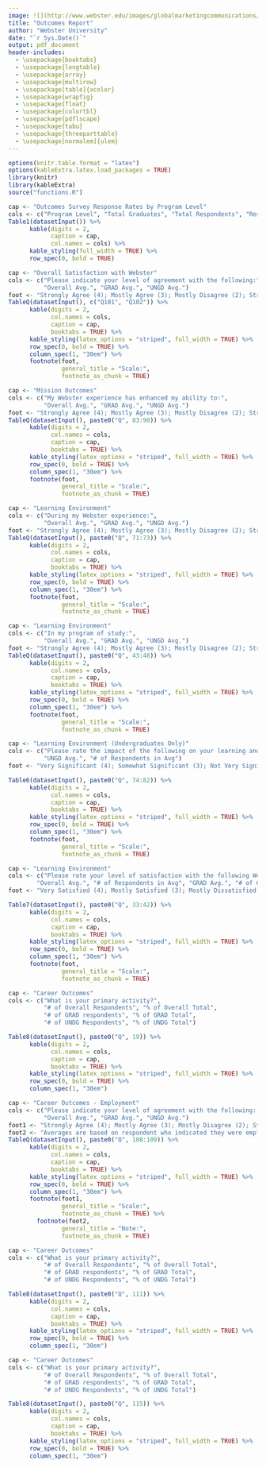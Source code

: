 ```yaml
---
image: ![](http://www.webster.edu/images/globalmarketingcommunications/logo-downloads/logo_color_pms_280_136.jpg)
title: "Outcomes Report"
author: "Webster University"
date: "`r Sys.Date()`"
output: pdf_document
header-includes:
  - \usepackage{booktabs}
  - \usepackage{longtable}
  - \usepackage{array}
  - \usepackage{multirow}
  - \usepackage[table]{xcolor}
  - \usepackage{wrapfig}
  - \usepackage{float}
  - \usepackage{colortbl}
  - \usepackage{pdflscape}
  - \usepackage{tabu}
  - \usepackage{threeparttable}
  - \usepackage[normalem]{ulem}
---
```

```r
options(knitr.table.format = "latex")
options(kableExtra.latex.load_packages = TRUE)
library(knitr)
library(kableExtra)
source("functions.R")
```

```r
cap <- "Outcomes Survey Response Rates by Program Level"
cols <- c("Program Level", "Total Graduates", "Total Respondents", "Response Rate")
Table1(datasetInput()) %>%
      kable(digits = 2,
            caption = cap,
            col.names = cols) %>%
      kable_styling(full_width = TRUE) %>%
      row_spec(0, bold = TRUE)
```

```r
cap <- "Overall Satisfaction with Webster"
cols <- c("Please indicate your level of agreement with the following:", 
          "Overall Avg.", "GRAD Avg.", "UNGD Avg.")
foot <- "Strongly Agree (4); Mostly Agree (3); Mostly Disagree (2); Strongly Disagree (1)"
TableQ(datasetInput(), c("Q101", "Q102")) %>%
      kable(digits = 2,
            col.names = cols,
            caption = cap,
            booktabs = TRUE) %>%
      kable_styling(latex_options = "striped", full_width = TRUE) %>%
      row_spec(0, bold = TRUE) %>%
      column_spec(1, "30em") %>% 
      footnote(foot,
               general_title = "Scale:",
               footnote_as_chunk = TRUE)
```

```r
cap <- "Mission Outcomes"
cols <- c("My Webster experience has enhanced my ability to:", 
          "Overall Avg.", "GRAD Avg.", "UNGD Avg.")
foot <- "Strongly Agree (4); Mostly Agree (3); Mostly Disagree (2); Strongly Disagree (1)"
TableQ(datasetInput(), paste0("Q", 83:90)) %>%
      kable(digits = 2,
            col.names = cols,
            caption = cap,
            booktabs = TRUE) %>%
      kable_styling(latex_options = "striped", full_width = TRUE) %>%
      row_spec(0, bold = TRUE) %>%
      column_spec(1, "30em") %>% 
      footnote(foot,
               general_title = "Scale:",
               footnote_as_chunk = TRUE)
```

```r
cap <- "Learning Environment"
cols <- c("During my Webster experience:", 
          "Overall Avg.", "GRAD Avg.", "UNGD Avg.")
foot <- "Strongly Agree (4); Mostly Agree (3); Mostly Disagree (2); Strongly Disagree (1)"
TableQ(datasetInput(), paste0("Q", 71:73)) %>%
      kable(digits = 2,
            col.names = cols,
            caption = cap,
            booktabs = TRUE) %>%
      kable_styling(latex_options = "striped", full_width = TRUE) %>%
      row_spec(0, bold = TRUE) %>%
      column_spec(1, "30em") %>% 
      footnote(foot,
               general_title = "Scale:",
               footnote_as_chunk = TRUE)
```

```r
cap <- "Learning Environment"
cols <- c("In my program of study:", 
          "Overall Avg.", "GRAD Avg.", "UNGD Avg.")
foot <- "Strongly Agree (4); Mostly Agree (3); Mostly Disagree (2); Strongly Disagree (1)"
TableQ(datasetInput(), paste0("Q", 43:48)) %>%
      kable(digits = 2,
            col.names = cols,
            caption = cap,
            booktabs = TRUE) %>%
      kable_styling(latex_options = "striped", full_width = TRUE) %>%
      row_spec(0, bold = TRUE) %>%
      column_spec(1, "30em") %>% 
      footnote(foot,
               general_title = "Scale:",
               footnote_as_chunk = TRUE)
```

```r
cap <- "Learning Environment (Undergraduates Only)"
cols <- c("Please rate the impact of the following on your learning and/or development", 
          "UNGD Avg.", "# of Respondents in Avg")
foot <- "Very Significant (4); Somewhat Significant (3); Not Very Significant (2); Not At All Significant (1)"

Table6(datasetInput(), paste0("Q", 74:82)) %>%
      kable(digits = 2,
            col.names = cols,
            caption = cap,
            booktabs = TRUE) %>%
      kable_styling(latex_options = "striped", full_width = TRUE) %>%
      row_spec(0, bold = TRUE) %>%
      column_spec(1, "30em") %>% 
      footnote(foot,
               general_title = "Scale:",
               footnote_as_chunk = TRUE)
```

```r
cap <- "Learning Environment"
cols <- c("Please rate your level of satisfaction with the following Webster University processes", 
        "Overall Avg.", "# of Respondents in Avg", "GRAD Avg.", "# of GRAD in Avg.", "UNGD Avg.", "# of UNDG in Avg.")
foot <- "Very Satisfied (4); Mostly Satisfied (3); Mostly Dissatisfied (2); Very Dissatisfied (1)"

Table7(datasetInput(), paste0("Q", 33:42)) %>%
      kable(digits = 2,
            col.names = cols,
            caption = cap,
            booktabs = TRUE) %>%
      kable_styling(latex_options = "striped", full_width = TRUE) %>%
      row_spec(0, bold = TRUE) %>%
      column_spec(1, "30em") %>% 
      footnote(foot,
               general_title = "Scale:",
               footnote_as_chunk = TRUE)
```



```r
cap <- "Career Outcomes"
cols <- c("What is your primary activity?", 
          "# of Overall Respondents", "% of Overall Total",
          "# of GRAD respondents", "% of GRAD Total",
          "# of UNDG Respondents", "% of UNDG Total")

Table8(datasetInput(), paste0("Q", 19)) %>%
      kable(digits = 2,
            col.names = cols,
            caption = cap,
            booktabs = TRUE) %>%
      kable_styling(latex_options = "striped", full_width = TRUE) %>%
      row_spec(0, bold = TRUE) %>%
      column_spec(1, "30em")
```



```r
cap <- "Career Outcomes - Employment"
cols <- c("Please indicate your level of agreement with the following: ", 
          "Overall Avg.", "GRAD Avg.", "UNGD Avg.")
foot1 <- "Strongly Agree (4); Mostly Agree (3); Mostly Disagree (2); Strongly Disagree (1)"
foot2 <- "Averages are based on respondent who indicated they were employed full- or part-time as their primary activity."
TableQ(datasetInput(), paste0("Q", 108:109)) %>%
      kable(digits = 2,
            col.names = cols,
            caption = cap,
            booktabs = TRUE) %>%
      kable_styling(latex_options = "striped", full_width = TRUE) %>%
      row_spec(0, bold = TRUE) %>%
      column_spec(1, "30em") %>% 
      footnote(foot1,
               general_title = "Scale:",
               footnote_as_chunk = TRUE) %>%
        footnote(foot2,
               general_title = "Note:",
               footnote_as_chunk = TRUE)
```

```r
cap <- "Career Outcomes"
cols <- c("What is your primary activity?", 
          "# of Overall Respondents", "% of Overall Total",
          "# of GRAD respondents", "% of GRAD Total",
          "# of UNDG Respondents", "% of UNDG Total")

Table8(datasetInput(), paste0("Q", 111)) %>%
      kable(digits = 2,
            col.names = cols,
            caption = cap,
            booktabs = TRUE) %>%
      kable_styling(latex_options = "striped", full_width = TRUE) %>%
      row_spec(0, bold = TRUE) %>%
      column_spec(1, "30em")
```

```r
cap <- "Career Outcomes"
cols <- c("What is your primary activity?", 
          "# of Overall Respondents", "% of Overall Total",
          "# of GRAD respondents", "% of GRAD Total",
          "# of UNDG Respondents", "% of UNDG Total")

Table8(datasetInput(), paste0("Q", 115)) %>%
      kable(digits = 2,
            col.names = cols,
            caption = cap,
            booktabs = TRUE) %>%
      kable_styling(latex_options = "striped", full_width = TRUE) %>%
      row_spec(0, bold = TRUE) %>%
      column_spec(1, "30em")
```